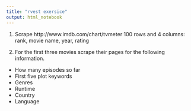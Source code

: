 ```yaml
---
title: "rvest exersice"
output: html_notebook
---
```


1. Scrape http://www.imdb.com/chart/tvmeter
  100 rows and 4 columns: rank, movie name, year, rating

1. For the first three movies scrape their pages for the following information.
  - How many episodes so far
  - First five plot keywords
  - Genres
  - Runtime
  - Country
  - Language
